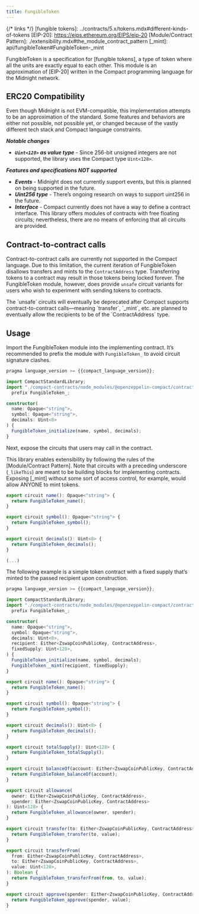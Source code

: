 ```yaml
---
title: FungibleToken
---
```


{/* links */}
[fungible tokens]: ../contracts/5.x/tokens.mdx#different-kinds-of-tokens
[EIP-20]: https://eips.ethereum.org/EIPS/eip-20
[Module/Contract Pattern]: ./extensibility.mdx#the_module_contract_pattern
[_mint]: api/fungibleToken#FungibleToken-_mint

FungibleToken is a specification for [fungible tokens],
a type of token where all the units are exactly equal to each other.
This module is an approximation of [EIP-20] written in the Compact programming language for the Midnight network.

## ERC20 Compatibility

Even though Midnight is not EVM-compatible, this implementation attempts to be an approximation of the standard.
Some features and behaviors are either not possible, not possible yet,
or changed because of the vastly different tech stack and Compact language constraints.

***Notable changes***

* ***`Uint<128>` as value type*** - Since 256-bit unsigned integers are not supported,
the library uses the Compact type `Uint<128>`.

***Features and specifications NOT supported***

* ***Events*** - Midnight does not currently support events, but this is planned on being supported in the future.
* ***Uint256 type*** - There’s ongoing research on ways to support uint256 in the future.
* ***Interface*** - Compact currently does not have a way to define a contract interface.
This library offers modules of contracts with free floating circuits;
nevertheless, there are no means of enforcing that all circuits are provided.

## Contract-to-contract calls

Contract-to-contract calls are currently not supported in the Compact language.
Due to this limitation, the current iteration of FungibleToken disallows transfers and mints to the `ContractAddress` type.
Transferring tokens to a contract may result in those tokens being locked forever.
The FungibleToken module, however, does provide `unsafe` circuit variants for users who wish to experiment with sending tokens to contracts.

<Callout type='warn'>
The `unsafe` circuits will eventually be deprecated after Compact supports contract-to-contract calls—meaning
`transfer`, `_mint`, etc. are planned to eventually allow the recipients to be of the `ContractAddress` type.
</Callout>

## Usage

Import the FungibleToken module into the implementing contract.
It’s recommended to prefix the module with `FungibleToken_` to avoid circuit signature clashes.

```typescript
pragma language_version >= {{compact_language_version}};

import CompactStandardLibrary;
import "./compact-contracts/node_modules/@openzeppelin-compact/contracts/src/token/FungibleToken"
  prefix FungibleToken_;

constructor(
  name: Opaque<"string">,
  symbol: Opaque<"string">,
  decimals: Uint<8>
) {
  FungibleToken_initialize(name, symbol, decimals);
}

```

Next, expose the circuits that users may call in the contract.

This library enables extensibility by following the rules of the [Module/Contract Pattern].
Note that circuits with a preceding underscore (`_likeThis`) are meant to be building blocks for implementing contracts.
Exposing [_mint] without some sort of access control, for example, would allow ANYONE to mint tokens.

```typescript
export circuit name(): Opaque<"string"> {
  return FungibleToken_name();
}

export circuit symbol(): Opaque<"string"> {
  return FungibleToken_symbol();
}

export circuit decimals(): Uint<8> {
  return FungibleToken_decimals();
}

(...)
```

The following example is a simple token contract with a fixed supply that’s minted to the passed recipient upon construction.

```typescript
pragma language_version >= {{compact_language_version}};

import CompactStandardLibrary;
import "./compact-contracts/node_modules/@openzeppelin-compact/contracts/src/token/FungibleToken"
  prefix FungibleToken_;

constructor(
  name: Opaque<"string">,
  symbol: Opaque<"string">,
  decimals: Uint<8>,
  recipient: Either<ZswapCoinPublicKey, ContractAddress>,
  fixedSupply: Uint<128>,
) {
  FungibleToken_initialize(name, symbol, decimals);
  FungibleToken__mint(recipient, fixedSupply);
}

export circuit name(): Opaque<"string"> {
  return FungibleToken_name();
}

export circuit symbol(): Opaque<"string"> {
  return FungibleToken_symbol();
}

export circuit decimals(): Uint<8> {
  return FungibleToken_decimals();
}

export circuit totalSupply(): Uint<128> {
  return FungibleToken_totalSupply();
}

export circuit balanceOf(account: Either<ZswapCoinPublicKey, ContractAddress>): Uint<128> {
  return FungibleToken_balanceOf(account);
}

export circuit allowance(
  owner: Either<ZswapCoinPublicKey, ContractAddress>,
  spender: Either<ZswapCoinPublicKey, ContractAddress>
): Uint<128> {
  return FungibleToken_allowance(owner, spender);
}

export circuit transfer(to: Either<ZswapCoinPublicKey, ContractAddress>, value: Uint<128>): Boolean {
  return FungibleToken_transfer(to, value);
}

export circuit transferFrom(
  from: Either<ZswapCoinPublicKey, ContractAddress>,
  to: Either<ZswapCoinPublicKey, ContractAddress>,
  value: Uint<128>,
): Boolean {
  return FungibleToken_transferFrom(from, to, value);
}

export circuit approve(spender: Either<ZswapCoinPublicKey, ContractAddress>, value: Uint<128>): Boolean {
  return FungibleToken_approve(spender, value);
}

```
